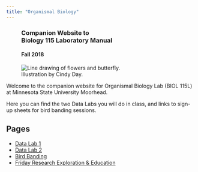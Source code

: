 ```yaml
---
title: "Organismal Biology"
---
```


<div class="well mx-auto" style="width: 600px;">
<figure class="figure text-right">
<h3 class="text-right">Companion Website&nbsp;to<br>Biology 115 
Laboratory Manual</h3>
<h4 class="text-left">Fall 2018</h4>
  <img src="images/lab_book_cover_600x385.png" class="figure-img img-fluid rounded" alt="Line drawing of flowers and butterfly.">
  <figcaption class="figure-caption text-right">Illustration by Cindy Day.</figcaption>
</figure>
</div>

<p class="lead">Welcome to the companion website for Organismal Biology Lab (BIOL 115L) at 
Minnesota State University Moorhead.</p>

Here you can find the two Data Labs you will do in class, and links to sign-up sheets for bird banding sessions.

## Pages

- [Data Lab 1](data_lab_1.html)
- [Data Lab 2](data_lab_1.html)
- [Bird Banding](bird_banding.html)
- [Friday Research Exploration & Education](free.html)